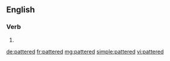 ==English==

===Verb===
{{head|en|verb form}}

# {{en-past of|patter}}

[[de:pattered]]
[[fr:pattered]]
[[mg:pattered]]
[[simple:pattered]]
[[vi:pattered]]